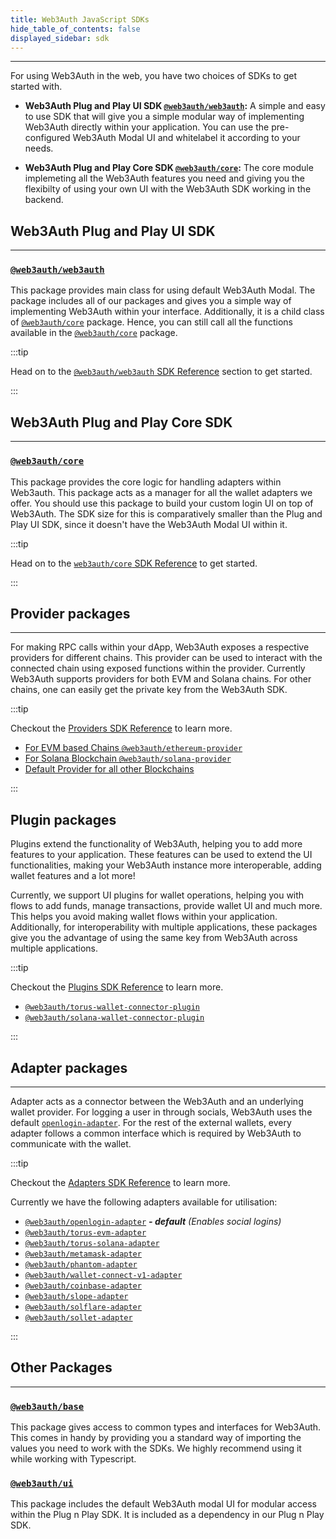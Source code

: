 ```yaml
---
title: Web3Auth JavaScript SDKs
hide_table_of_contents: false
displayed_sidebar: sdk
---
```


---

For using Web3Auth in the web, you have two choices of SDKs to get started with.

- **Web3Auth Plug and Play UI SDK [`@web3auth/web3auth`](./web3auth/):** A simple and easy to use SDK that will give you a simple modular way of
  implementing Web3Auth directly within your application. You can use the pre-configured Web3Auth Modal UI and whitelabel it according to your needs.

- **Web3Auth Plug and Play Core SDK [`@web3auth/core`](./core):** The core module implemeting all the Web3Auth features you need and giving you the
  flexibilty of using your own UI with the Web3Auth SDK working in the backend.

## Web3Auth Plug and Play UI SDK

---

### [`@web3auth/web3auth`](./web3auth)

This package provides main class for using default Web3Auth Modal. The package includes all of our packages and gives you a simple way of implementing
Web3Auth within your interface. Additionally, it is a child class of [`@web3auth/core`](./core) package. Hence, you can still call all the functions
available in the [`@web3auth/core`](./core) package.

:::tip

Head on to the [`@web3auth/web3auth` SDK Reference](./web3auth) section to get started.

:::

## Web3Auth Plug and Play Core SDK

---

### [`@web3auth/core`](./core)

This package provides the core logic for handling adapters within Web3auth. This package acts as a manager for all the wallet adapters we offer. You
should use this package to build your custom login UI on top of Web3Auth. The SDK size for this is comparatively smaller than the Plug and Play UI
SDK, since it doesn't have the Web3Auth Modal UI within it.

:::tip

Head on to the [`web3auth/core` SDK Reference](./core) to get started.

:::

## Provider packages

---

For making RPC calls within your dApp, Web3Auth exposes a respective providers for different chains. This provider can be used to interact with the
connected chain using exposed functions within the provider. Currently Web3Auth supports providers for both EVM and Solana chains. For other chains,
one can easily get the private key from the Web3Auth SDK.

:::tip

Checkout the [Providers SDK Reference](./providers) to learn more.

- [For EVM based Chains `@web3auth/ethereum-provider`](./providers/evm)
- [For Solana Blockchain `@web3auth/solana-provider`](./providers/solana)
- [Default Provider for all other Blockchains](./providers/other)

:::

## Plugin packages

Plugins extend the functionality of Web3Auth, helping you to add more features to your application. These features can be used to extend the UI
functionalities, making your Web3Auth instance more interoperable, adding wallet features and a lot more!

Currently, we support UI plugins for wallet operations, helping you with flows to add funds, manage transactions, provide wallet UI and much more.
This helps you avoid making wallet flows within your application. Additionally, for interoperability with multiple applications, these packages give
you the advantage of using the same key from Web3Auth across multiple applications.

:::tip

Checkout the [Plugins SDK Reference](./plugins) to learn more.

- [`@web3auth/torus-wallet-connector-plugin`](./plugins/torus-wallet)
- [`@web3auth/solana-wallet-connector-plugin`](./plugins/solana-wallet)

:::

## Adapter packages

---

Adapter acts as a connector between the Web3Auth and an underlying wallet provider. For logging a user in through socials, Web3Auth uses the default
[`openlogin-adapter`](./adapters/openlogin). For the rest of the external wallets, every adapter follows a common interface which is required by
Web3Auth to communicate with the wallet.

:::tip

Checkout the [Adapters SDK Reference](./adapters) to learn more.

Currently we have the following adapters available for utilisation:

- [`@web3auth/openlogin-adapter`](./openlogin) _**- default** (Enables social logins)_
- [`@web3auth/torus-evm-adapter`](./adapters/torus-evm)
- [`@web3auth/torus-solana-adapter`](./adapters/torus-solana)
- [`@web3auth/metamask-adapter`](./adapters/metamask)
- [`@web3auth/phantom-adapter`](./adapters/phantom)
- [`@web3auth/wallet-connect-v1-adapter`](./adapters/wallet-connect-v1)
- [`@web3auth/coinbase-adapter`](./adapters/coinbase-adapter)
- [`@web3auth/slope-adapter`](./adapters/slope-adapter)
- [`@web3auth/solflare-adapter`](./adapters/solflare-adapter)
- [`@web3auth/sollet-adapter`](./adapters/sollet-connect-v1)

:::

## Other Packages

---

### [`@web3auth/base`](https://npmjs.com/package/@web3auth/base)

This package gives access to common types and interfaces for Web3Auth. This comes in handy by providing you a standard way of importing the values you
need to work with the SDKs. We highly recommend using it while working with Typescript.

### [`@web3auth/ui`](https://npmjs.com/package/@web3auth/ui)

This package includes the default Web3Auth modal UI for modular access within the Plug n Play SDK. It is included as a dependency in our Plug n Play
SDK.
